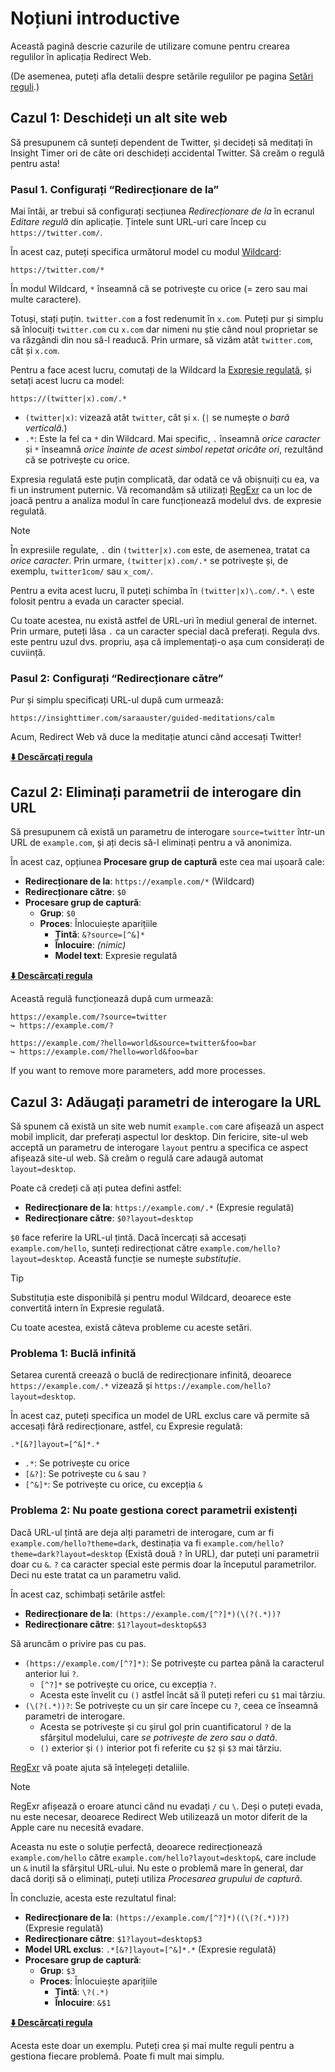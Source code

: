 # Noțiuni introductive

Această pagină descrie cazurile de utilizare comune pentru crearea regulilor în aplicația Redirect Web.

(De asemenea, puteți afla detalii despre setările regulilor pe pagina [Setări reguli](./rule-settings).)

## Cazul 1: Deschideți un alt site web

Să presupunem că sunteți dependent de Twitter, și decideți să meditați în Insight Timer ori de câte ori deschideți accidental Twitter. Să creăm o regulă pentru asta!

### Pasul 1. Configurați “Redirecționare de la”

Mai întâi, ar trebui să configurați secțiunea *Redirecționare de la* în ecranul *Editare regulă* din aplicație. Țintele sunt URL-uri care încep cu `https://twitter.com/`.

În acest caz, puteți specifica următorul model cu modul [Wildcard](rule-settings#url-pattern-wildcard):

```
https://twitter.com/*
```

În modul Wildcard, `*` înseamnă că se potrivește cu orice (= zero sau mai multe caractere).

Totuși, stați puțin. `twitter.com` a fost redenumit în `x.com`. Puteți pur și simplu să înlocuiți `twitter.com` cu `x.com` dar nimeni nu știe când noul proprietar se va răzgândi din nou să-l readucă. Prin urmare, să vizăm atât `twitter.com`, cât și `x.com`.

Pentru a face acest lucru, comutați de la Wildcard la [Expresie regulată](rule-settings#url-pattern-regular-expression), și setați acest lucru ca model:

```
https://(twitter|x).com/.*
```

* `(twitter|x)`: vizează atât `twitter`, cât și `x`. (`|` se numește *o bară verticală*.)
* `.*`: Este la fel ca `*` din Wildcard. Mai specific, `.` înseamnă *orice caracter* și `*` înseamnă *orice înainte de acest simbol repetat oricâte ori*, rezultând că se potrivește cu orice.

Expresia regulată este puțin complicată, dar odată ce vă obișnuiți cu ea, va fi un instrument puternic. Vă recomandăm să utilizați [RegExr](https://regexr.com) ca un loc de joacă pentru a analiza modul în care funcționează modelul dvs. de expresie regulată.

> [!NOTE]
> În expresiile regulate, `.` din `(twitter|x).com` este, de asemenea, tratat ca *orice caracter*. Prin urmare, `(twitter|x).com/.*` se potrivește și, de exemplu, `twitter1com/` sau `x_com/`.
> 
> Pentru a evita acest lucru, îl puteți schimba în `(twitter|x)\.com/.*`. `\` este folosit pentru a evada un caracter special.
> 
> Cu toate acestea, nu există astfel de URL-uri în mediul general de internet. Prin urmare, puteți lăsa `.` ca un caracter special dacă preferați. Regula dvs. este pentru uzul dvs. propriu, așa că implementați-o așa cum considerați de cuviință.

### Pasul 2: Configurați “Redirecționare către”

Pur și simplu specificați URL-ul după cum urmează:

```
https://insighttimer.com/saraauster/guided-meditations/calm
```

Acum, Redirect Web vă duce la meditație atunci când accesați Twitter!

**[⬇️ Descărcați regula](/rules/reduce-twitter-addiction.redirectweb)**

## Cazul 2: Eliminați parametrii de interogare din URL

Să presupunem că există un parametru de interogare `source=twitter` într-un URL de `example.com`, și ați decis să-l eliminați pentru a vă anonimiza.

În acest caz, opțiunea **Procesare grup de captură** este cea mai ușoară cale:

* **Redirecționare de la**: `https://example.com/*` (Wildcard)
* **Redirecționare către**: `$0`
* **Procesare grup de captură**:
    * **Grup**: `$0`
    * **Proces**: Înlocuiește aparițiile
        * **Țintă**: `&?source=[^&]*`
        * **Înlocuire**: *(nimic)*
        * **Model text**: Expresie regulată

**[⬇️ Descărcați regula](/rules/remove-parameters.redirectweb)**

Această regulă funcționează după cum urmează:

```
https://example.com/?source=twitter
↪ https://example.com/?

https://example.com/?hello=world&source=twitter&foo=bar
↪ https://example.com/?hello=world&foo=bar
```

If you want to remove more parameters, add more processes.

## Cazul 3: Adăugați parametri de interogare la URL

Să spunem că există un site web numit `example.com` care afișează un aspect mobil implicit, dar preferați aspectul lor desktop. Din fericire, site-ul web acceptă un parametru de interogare `layout` pentru a specifica ce aspect afișează site-ul web. Să creăm o regulă care adaugă automat `layout=desktop`.

Poate că credeți că ați putea defini astfel:

* **Redirecționare de la**: `https://example.com/.*` (Expresie regulată)
* **Redirecționare către**: `$0?layout=desktop`

`$0` face referire la URL-ul țintă. Dacă încercați să accesați `example.com/hello`, sunteți redirecționat către `example.com/hello?layout=desktop`. Această funcție se numește *substituție*.

> [!TIP]
> Substituția este disponibilă și pentru modul Wildcard, deoarece este convertită intern în Expresie regulată.

Cu toate acestea, există câteva probleme cu aceste setări.

### Problema 1: Buclă infinită

Setarea curentă creează o buclă de redirecționare infinită, deoarece `https://example.com/.*` vizează și `https://example.com/hello?layout=desktop`.

În acest caz, puteți specifica un model de URL exclus care vă permite să accesați fără redirecționare, astfel, cu Expresie regulată:

```
.*[&?]layout=[^&]*.*
```

* `.*`: Se potrivește cu orice
* `[&?]`: Se potrivește cu `&` sau `?`
* `[^&]*`: Se potrivește cu orice, cu excepția `&`

### Problema 2: Nu poate gestiona corect parametrii existenți

Dacă URL-ul țintă are deja alți parametri de interogare, cum ar fi `example.com/hello?theme=dark`, destinația va fi `example.com/hello?theme=dark?layout=desktop` (Există două `?` în URL), dar puteți uni parametrii doar cu `&`. `?` ca caracter special este permis doar la începutul parametrilor. Deci nu este tratat ca un parametru valid.

În acest caz, schimbați setările astfel:

* **Redirecționare de la**: `(https://example.com/[^?]*)(\(?(.*))?`
* **Redirecționare către**: `$1?layout=desktop&$3`

Să aruncăm o privire pas cu pas.

* `(https://example.com/[^?]*)`: Se potrivește cu partea până la caracterul anterior lui `?`.
    * `[^?]*` se potrivește cu orice, cu excepția `?`.
    * Acesta este învelit cu `()` astfel încât să îl puteți referi cu `$1` mai târziu.
* `(\(?(.*))?`: Se potrivește cu un șir care începe cu `?`, ceea ce înseamnă parametri de interogare.
    * Acesta se potrivește și cu șirul gol prin cuantificatorul `?` de la sfârșitul modelului, care *se potrivește de zero sau o dată*.
    * `()` exterior și `()` interior pot fi referite cu `$2` și `$3` mai târziu.

[RegExr](https://regexr.com) vă poate ajuta să înțelegeți detaliile.

> [!NOTE]
> RegExr afișează o eroare atunci când nu evadați `/` cu `\`. Deși o puteți evada, nu este necesar, deoarece Redirect Web utilizează un motor diferit de la Apple care nu necesită evadare.

Aceasta nu este o soluție perfectă, deoarece redirecționează `example.com/hello` către `example.com/hello?layout=desktop&`, care include un `&` inutil la sfârșitul URL-ului. Nu este o problemă mare în general, dar dacă doriți să o eliminați, puteți utiliza *Procesarea grupului de captură*.

În concluzie, acesta este rezultatul final:

* **Redirecționare de la**: `(https://example.com/[^?]*)((\(?(.*))?)` (Expresie regulată)
* **Redirecționare către**: `$1?layout=desktop$3`
* **Model URL exclus**: `.*[&?]layout=[^&]*.*` (Expresie regulată)
* **Procesare grup de captură**:
    * **Grup**: `$3`
    * **Proces**: Înlocuiește aparițiile
        * **Țintă**: `\?(.*)`
        * **Înlocuire**: `&$1`

**[⬇️ Descărcați regula](/rules/add-parameters.redirectweb)**

Acesta este doar un exemplu. Puteți crea și mai multe reguli pentru a gestiona fiecare problemă. Poate fi mult mai simplu.